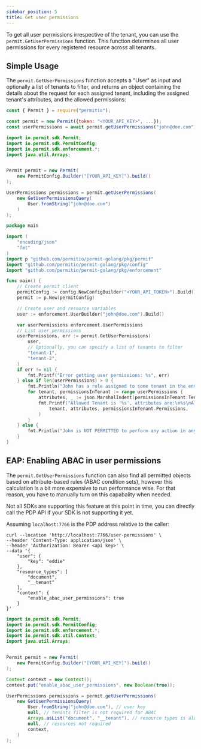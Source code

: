 ```yaml
---
sidebar_position: 5
title: Get user permissions
---
```




To get all user permissions irrespective of the tenant, you can use the `permit.GetUserPermissions` function.
This function determines all user permissions for every registered resource across all tenants.

## Simple Usage

The `permit.GetUserPermissions` function accepts a "User" as input and optionally a list of tenants to filter,
and returns an object containing the details about the request for each assigned tenant,
including the assigned tenant's attributes, and the allowed permissions:

<Tabs groupId="language">
<TabItem value="nodejs" label="Node.js">

```js
const { Permit } = require("permitio");

const permit = new Permit({token: "<YOUR_API_KEY>", ...});
const userPermissions = await permit.getUserPermissions("john@doe.com");
```

</TabItem>
<TabItem value="java" label="Java">

```java
import io.permit.sdk.Permit;
import io.permit.sdk.PermitConfig;
import io.permit.sdk.enforcement.*;
import java.util.Arrays;


Permit permit = new Permit(
    new PermitConfig.Builder("[YOUR_API_KEY]").build()
);

UserPermissions permissions = permit.getUserPermissions(
	new GetUserPermissionsQuery(
		User.fromString("john@doe.com")
	)
);

```

</TabItem>
<TabItem value="golang" label="GoLang">

```go
package main

import (
	"encoding/json"
	"fmt"
)
import p "github.com/permitio/permit-golang/pkg/permit"
import "github.com/permitio/permit-golang/pkg/config"
import "github.com/permitio/permit-golang/pkg/enforcement"

func main() {
	// Create permit client
	permitConfig := config.NewConfigBuilder("<YOUR_API_TOKEN>").Build()
	permit := p.New(permitConfig)

	// Create user and resource variables
	user := enforcement.UserBuilder("john@doe.com").Build()

	var userPermissions enforcement.UserPermissions
	// List user permissions
	userPermissions, err := permit.GetUserPermissions(
		user,
		// Optionally, you can specify a list of tenants to filter
		"tenant-1",
		"tenant-2",
    )
	if err != nil {
		fmt.Printf("Error getting user permissions: %s", err)
	} else if len(userPermissions) > 0 {
		fmt.Println("John has a role assigned to some tenant in the environment")
		for tenant, permissionsInTenant := range userPermissions {
			attributes, _ := json.MarshalIndent(permissionsInTenant.Tenant.Attributes, "", "\t")
			fmt.Printf("Allowed Tenant is '%s', attributes are:\n%s\nAllowed permissions are:\n%+q",
				tenant, attributes, permissionsInTenant.Permissions,
			)
		}
	} else {
		fmt.Println("John is NOT PERMITTED to perform any action in any tenant in the environment")
	}
}

```

</TabItem>
</Tabs>

## EAP: Enabling ABAC in user permissions

The `permit.GetUserPermissions` function can also find all permitted objects based on
attribute-based rules (ABAC condition sets), however this calculation is a bit more
expensive to run performance wise. For that reason, you have to manually turn on
this capabality when needed.

Not all SDKs are supporting this feature at this point in time,
you can directly call the PDP API if your SDK is not supporting it yet.

<Tabs groupId="language">
<TabItem value="curl" label="cURL">

Assuming `localhost:7766` is the PDP address relative to the caller:

```
curl --location 'http://localhost:7766/user-permissions' \
--header 'Content-Type: application/json' \
--header 'Authorization: Bearer <api key>' \
--data '{
    "user": {
        "key": "eddie"
    },
    "resource_types": [
        "document",
        "__tenant"
    ],
    "context": {
        "enable_abac_user_permissions": true
    }
}'
```

</TabItem>
<TabItem value="java" label="Java">

```java
import io.permit.sdk.Permit;
import io.permit.sdk.PermitConfig;
import io.permit.sdk.enforcement.*;
import io.permit.sdk.util.Context;
import java.util.Arrays;


Permit permit = new Permit(
    new PermitConfig.Builder("[YOUR_API_KEY]").build()
);

Context context = new Context();
context.put("enable_abac_user_permissions", new Boolean(true));

UserPermissions permissions = permit.getUserPermissions(
	new GetUserPermissionsQuery(
		User.fromString("john@doe.com"), // user key
		null, // tenants filter is not required for ABAC
		Arrays.asList("document", "__tenant"), // resource types is always required for ABAC, __tenants is required to not ignore RBAC-based permissions
		null, // resources not required
		context,
	)
);

```
</TabItem>

</Tabs>

